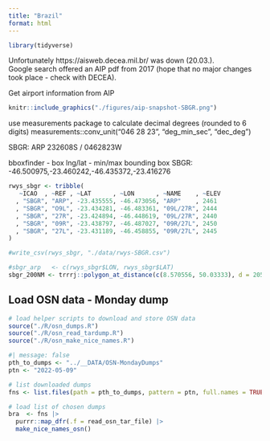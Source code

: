 ```yaml
---
title: "Brazil"
format: html
---
```


```r
library(tidyverse)
```


Unfortunately https://aisweb.decea.mil.br/ was down (20.03.).    
Google search offered an AIP pdf from 2017 (hope that no major changes took place - check with DECEA).

Get airport information from AIP

```r
knitr::include_graphics("./figures/aip-snapshot-SBGR.png")
```

use measurements package to calculate decimal degrees (rounded to 6 digits)
measurements::conv_unit("046 28 23", "deg_min_sec", "dec_deg")

SBGR: ARP 232608S / 0462823W

bboxfinder - box lng/lat - min/max
bounding box SBGR: -46.500975,-23.460242,-46.435372,-23.416276

```r
rwys_sbgr <- tribble(
   ~ICAO  , ~REF , ~LAT      , ~LON      , ~NAME    , ~ELEV
  , "SBGR", "ARP", -23.435555, -46.473056, "ARP"    , 2461
  , "SBGR", "O9L", -23.434281, -46.483361, "09L/27R", 2444
  , "SBGR", "27R", -23.424894, -46.448619, "09L/27R", 2440
  , "SBGR", "09R", -23.438797, -46.487027, "09R/27L", 2450
  , "SBGR", "27L", -23.431189, -46.458855, "09R/27L", 2445
)

#write_csv(rwys_sbgr, "./data/rwys-SBGR.csv")
```


```r
#sbgr_arp   <- c(rwys_sbgr$LON, rwys_sbgr$LAT)
sbgr_200NM <- trrrj::polygon_at_distance(c(8.570556, 50.03333), d = 205)
```




## Load OSN data - Monday dump

```r
# load helper scripts to download and store OSN data
source("./R/osn_dumps.R")
source("./R/osn_read_tardump.R")
source("./R/osn_make_nice_names.R")
```
```r
#| message: false
pth_to_dumps <- "../__DATA/OSN-MondayDumps"
ptn <- "2022-05-09"

# list downloaded dumps
fns <- list.files(path = pth_to_dumps, pattern = ptn, full.names = TRUE)

# load list of chosen dumps
bra  <- fns |> 
  purrr::map_dfr(.f = read_osn_tar_file) |> 
  make_nice_names_osn()
```

